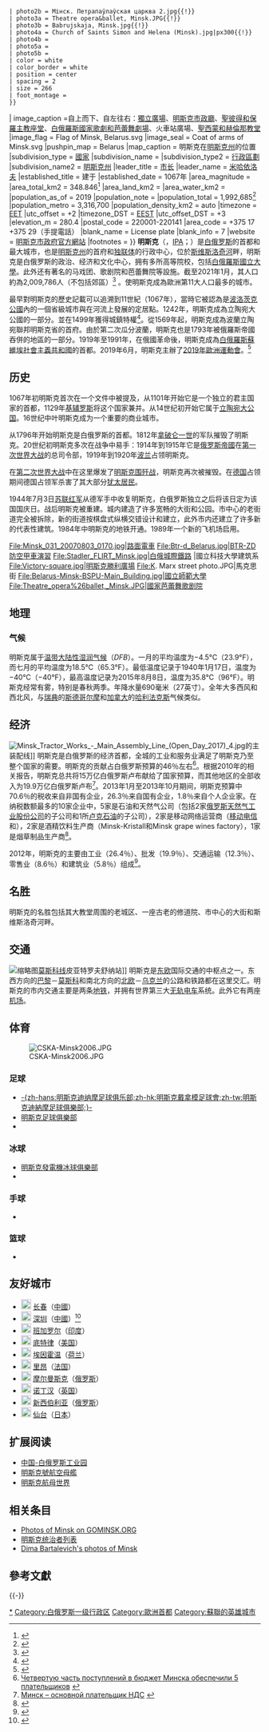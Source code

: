 {{Infobox Settlement
|name      = 明斯克
|native_name           = {{lang|be|Мінск}}
|official_name = {{lang|ru|Минск}}
|settlement_type = [[白俄羅斯行政區劃|首都]]
| image_skyline          = {{Photomontage
 | photo1a = Miensk - Plac Niezaležnaści.jpg|300px{{!}}
 | photo2a = Miensk, old town (34221353642).jpg{{!}}
 | photo2b = Мінск. Петрапаўлаўская царква 2.jpg{{!}}
 | photo3a = Theatre opera&ballet, Minsk.JPG{{!}}
 | photo3b = Babrujskaja, Minsk.jpg{{!}}
 | photo4a = Church of Saints Simon and Helena (Minsk).jpg|px300{{!}}
 | photo4b =
 | photo5a =
 | photo5b =
 | color = white
 | color_border = white
 | position = center
 | spacing = 2
 | size = 266
 | foot_montage =
 }}
| image_caption          =自上而下、自左往右：[[獨立廣場_(明斯克)|獨立廣場]]、[[明斯克市政廳|明斯克市政廳]]、[[聖彼得和保羅主教座堂_(明斯克)|聖彼得和保羅主教座堂]]、[[白俄羅斯國家歌劇和芭蕾舞劇場|白俄羅斯國家歌劇和芭蕾舞劇場]]、火車站廣場、[[聖西蒙和赫倫那教堂|聖西蒙和赫倫那教堂]]
|image_flag         = Flag of Minsk, Belarus.svg
|image_seal         = Coat of arms of Minsk.svg
|pushpin_map = Belarus
|map_caption        = 明斯克在[[明斯克州|明斯克州]]的位置
|subdivision_type   = [[主权国家列表|國家]]
|subdivision_name   = {{BLR}}
|subdivision_type2   = [[白俄羅斯行政區劃|行政區劃]]
|subdivision_name2   = [[明斯克州|明斯克州]]
|leader_title       = [[市长|市长]]
|leader_name        = [[米哈依洛夫|米哈依洛夫]]
|established_title  = 建于
|established_date   = 1067年
|area_magnitude     = 
|area_total_km2     = 348.846<ref>{{Cite web|title=Национальное Кадастровое Агентство - О предприятии|url=http://ate.nca.by/|accessdate=2020-03-26|work=ate.nca.by|archive-date=2020-03-26|archive-url=https://web.archive.org/web/20200326232349/http://ate.nca.by/|dead-url=no}}</ref>
|area_land_km2      = 
|area_water_km2     = 
|population_as_of   = 2019
|population_note    = 
|population_total   = 1,992,685<ref>{{Cite web|title=Численность населения на 1 января 2019 г. и среднегодовая численность населения за 2018 год по Республике Беларусь в разрезе областей, районов, городов и поселков городского типа|url=https://www.belstat.gov.by/ofitsialnaya-statistika/publications/izdania/public_bulletin/index_13322/|accessdate=2020-03-26|work=www.belstat.gov.by|archive-date=2020-03-26|archive-url=https://web.archive.org/web/20200326061945/https://www.belstat.gov.by/ofitsialnaya-statistika/publications/izdania/public_bulletin/index_13322/|dead-url=no}}</ref>
|population_metro   = 3,316,700
|population_density_km2 = auto
|timezone           = [[歐洲東部時間|EET]]
|utc_offset         = +2
|timezone_DST       = [[歐洲東部夏令時間|EEST]]
|utc_offset_DST     = +3
|elevation_m     = 280.4
|postal_code     = 220001-220141
|area_code       = +375 17<br />+375 29（手提電話）
|blank_name      = License plate 
|blank_info      = 7
|website         = [https://web.archive.org/web/20080530190519/http://minsk.gov.by/index_a.shtml 明斯克市政府官方網站]
|footnotes       = 
}}
{{coord|53|54||N|27|34||E|type:city|display=title}}
'''明斯克'''（{{lang-bel|Мінск|Minsk}}，[[國際音標|IPA]]{{IPA-be|mʲinsk|}}；{{lang-ru|Минск}}）是[[白俄罗斯|白俄罗斯]]的首都和最大城市，也是[[明斯克州|明斯克州]]的首府和[[独联体|独联体]]的行政中心，位於[[斯維斯拉奇河|斯维斯洛奇河]]畔，明斯克是白俄罗斯的政治、经济和文化中心，拥有多所高等院校，包括[[白俄羅斯國立大學|白俄羅斯國立大學]]。此外还有著名的马戏团、歌剧院和芭蕾舞院等設施。截至2021年1月，其人口約為2,009,786人（不包括郊區）<ref name="Belstat report">{{Cite web |date=29 March 2018 |script-title=ru: Численность населения на 1 января 2021 г. по областям и г.Минску |url=https://www.belstat.gov.by/ofitsialnaya-statistika/ssrd-mvf_2/natsionalnaya-stranitsa-svodnyh-dannyh/naselenie_6/chislennost-naseleniya1_yan_poobl/ |publisher=National Statistical Committee of the Republic of Belarus |language=ru |access-date=2022-02-24 |archive-date=2017-05-12 |archive-url=https://web.archive.org/web/20170512033449/https://www.belstat.gov.by/ofitsialnaya-statistika/ssrd-mvf_2/natsionalnaya-stranitsa-svodnyh-dannyh/naselenie_6/chislennost-naseleniya1_yan_poobl/ }}</ref> 。使明斯克成為歐洲第11大人口最多的城市。

最早對明斯克的歷史記載可以追溯到11世紀（1067年），當時它被認為是[[波洛茨克公国|波洛茨克公國]]內的一個省級城市與在河流上發展的定居點。1242年，明斯克成為立陶宛大公國的一部分。並在1499年獲得城鎮特權<ref>{{Cite web |title=История Минска |url=http://minsk950.belta.by/history |access-date=31 May 2019 |website=minsk950.belta.by |archive-date=2021-11-05 |archive-url=https://web.archive.org/web/20211105141350/https://minsk950.belta.by/history }}</ref>。從1569年起，明斯克成為波蘭立陶宛聯邦明斯克省的首府。由於第二次瓜分波蘭，明斯克也是1793年被俄羅斯帝國吞併的地區的一部分。1919年至1991年，在俄國革命後，明斯克成為[[白俄罗斯苏维埃社会主义共和国|白俄羅斯蘇維埃社會主義共和國]]的首都。2019年6月，明斯克主辦了[[2019年歐洲運動會|2019年歐洲運動會]]。<ref>{{Cite web |title=2ND EUROPEAN GAMES 2019 MINSK, BELARUS |url=https://minsk2019.by/en |url-status=dead |archive-url=https://web.archive.org/web/20190627014321/https://minsk2019.by/en |archive-date=27 June 2019 |access-date=30 May 2019 |website=minsk2019.by |language=en}}</ref>
== 历史 ==
1067年初明斯克首次在一个文件中被提及，从1101年开始它是一个独立的君主国家的首都，1129年[[基辅罗斯|基辅罗斯]]将这个国家兼并。从14世纪初开始它属于[[立陶宛大公国|立陶宛大公国]]。16世纪中叶明斯克成为一个重要的商业城市。

从1796年开始明斯克是白俄罗斯的首都。1812年[[拿破仑一世|拿破仑一世]]的军队摧毁了明斯克。20世纪初明斯克多次在战争中易手：1914年到1915年它是[[俄罗斯帝國|俄罗斯帝國]]在[[第一次世界大战|第一次世界大战]]的总司令部，1919年到1920年[[波兰|波兰]]占领明斯克。

在[[第二次世界大战|第二次世界大战]]中在这里爆发了[[比亞韋斯托克-明斯克戰役|明斯克围歼战]]，明斯克再次被摧毁。在[[纳粹德国|德国]]占领期间德国占领军杀害了其大部分[[犹太人|犹太居民]]。

1944年7月3日[[苏联红军|苏联红军]]从德军手中收复明斯克，白俄罗斯独立之后将该日定为该国国庆日。战后明斯克被重建。城内建造了许多宽畅的大街和公园。市中心的老街道完全被拆除，新的街道按棋盘式纵横交错设计和建立，此外市内还建立了许多新的代表性建筑。1984年中明斯克的地铁开通。1989年一个新的飞机场启用。

<gallery>
File:Minsk_031_20070803_0170.jpg|路面電車
File:Btr-d_Belarus.jpg|BTR-ZD防空甲車演習
File:Stadler_FLIRT_Minsk.jpg|白俄[[城際鐵路|城際鐵路]]
|國立科技大學建筑系
File:Victory-square.jpg|明斯克勝利廣場
File:K. Marx street photo.JPG|馬克思街
File:Belarus-Minsk-BSPU-Main_Building.jpg|國立師範大學 
File:Theatre_opera%26ballet,_Minsk.JPG|國家芭蕾舞歌剧院
</gallery>

== 地理 ==
===气候 ===
明斯克属于[[温带大陆性湿润气候|温带大陆性湿润气候]]（''DFB''）。一月的平均温度为−4.5°C（23.9°F），而七月的平均温度为18.5°C（65.3°F）。最低温度记录于1940年1月17日，温度为−40°C（−40°F），最高温度记录为2015年8月8日，温度为35.8°C（96°F）。明斯克经常有雾，特别是春秋两季。年降水量690毫米（27英寸）。全年大多西风和西北风，与[[瑞典|瑞典]]的[[斯德哥尔摩|斯德哥尔摩]]和[[加拿大|加拿大]]的[[哈利法克斯|哈利法克斯]]气候类似。
{{stack begin | align=center | clear=false | float=center}}







{{Weather box|location= 明斯克(1981–2010)
|metric first= Yes
|single line= yes
|Jan record high C = 10.3
|Feb record high C = 13.6
|Mar record high C = 18.9
|Apr record high C = 28.8
|May record high C = 30.9
|Jun record high C = 34.0
|Jul record high C = 35.0
|Aug record high C = 35.8
|Sep record high C = 31.0
|Oct record high C = 24.7
|Nov record high C = 16.0
|Dec record high C = 11.1
|year record high C = 35.8
|Jan high C = −2.1
|Feb high C = −1.4
|Mar high C = 3.8
|Apr high C = 12.2
|May high C = 18.7
|Jun high C = 21.5
|Jul high C = 23.6
|Aug high C = 22.8
|Sep high C = 16.7
|Oct high C = 10.2
|Nov high C = 2.9
|Dec high C = −1.2
|year high C = 10.6
|Jan mean C = −4.5
|Feb mean C = −4.4
|Mar mean C = 0.0
|Apr mean C = 7.2
|May mean C = 13.3
|Jun mean C = 16.4
|Jul mean C = 18.5
|Aug mean C = 17.5
|Sep mean C = 12.1
|Oct mean C = 6.6
|Nov mean C = 0.6
|Dec mean C = −3.4
|year mean C = 6.7
|Jan low C = −6.7
|Feb low C = −7.0
|Mar low C = −3.2
|Apr low C = 2.6
|May low C = 8.1
|Jun low C = 11.7
|Jul low C = 13.8
|Aug low C = 12.8
|Sep low C = 8.2
|Oct low C = 3.7
|Nov low C = −1.3
|Dec low C = −5.5
|year low C = 3.1
|Jan record low C = −39.1
|Feb record low C = −35.1
|Mar record low C = −30.5
|Apr record low C = −18.4
|May record low C = −5.0
|Jun record low C = 0.0
|Jul record low C = 4.3
|Aug record low C = 1.7
|Sep record low C = −4.7
|Oct record low C = −12.9
|Nov record low C = −20.4
|Dec record low C = −30.6
|year record low C = −39.1
|precipitation colour = green
|Jan precipitation mm = 45
|Feb precipitation mm = 39
|Mar precipitation mm = 44
|Apr precipitation mm = 42
|May precipitation mm = 65
|Jun precipitation mm = 89
|Jul precipitation mm = 89
|Aug precipitation mm = 68
|Sep precipitation mm = 60
|Oct precipitation mm = 52
|Nov precipitation mm = 48
|Dec precipitation mm = 49
|year precipitation mm = 690
|Jan humidity = 86
|Feb humidity = 83
|Mar humidity = 77
|Apr humidity = 67
|May humidity = 66
|Jun humidity = 70
|Jul humidity = 71
|Aug humidity = 72
|Sep humidity = 79
|Oct humidity = 82
|Nov humidity = 88
|Dec humidity = 88
|year humidity = 77
|Jan rain days = 11
|Feb rain days = 9
|Mar rain days = 11
|Apr rain days = 13
|May rain days = 18
|Jun rain days = 19
|Jul rain days = 18
|Aug rain days = 15
|Sep rain days = 18
|Oct rain days = 18
|Nov rain days = 17
|Dec rain days = 13
|year rain days = 180
|Jan snow days = 24
|Feb snow days = 21
|Mar snow days = 15
|Apr snow days = 4
|May snow days = 0.3
|Jun snow days = 0
|Jul snow days = 0
|Aug snow days = 0
|Sep snow days = 0.04
|Oct snow days = 3
|Nov snow days = 13
|Dec snow days = 22
|year snow days = 102
|Jan sun = 44
|Feb sun = 66
|Mar sun = 134
|Apr sun = 181
|May sun = 257
|Jun sun = 273
|Jul sun = 269
|Aug sun = 242
|Sep sun = 165
|Oct sun = 97
|Nov sun = 36
|Dec sun = 27
|year sun = 1790
|Jan percentsun = 18
|Feb percentsun = 24
|Mar percentsun = 37
|Apr percentsun = 43
|May percentsun = 52
|Jun percentsun = 54
|Jul percentsun = 53
|Aug percentsun = 53
|Sep percentsun = 43
|Oct percentsun = 30
|Nov percentsun = 14
|Dec percentsun = 12
|year percentsun = 40
|source 1 = Pogoda.ru.net<ref name=pogoda.ru.net>{{cite web
|url = http://www.pogodaiklimat.ru/climate/26850.htm
|title = Weather and Climate- The Climate of Minsk
|publisher = Weather and Climate (Погода и климат)
|language = ru
|accessdate = 28 November 2015
|archive-date = 2020-03-26
|archive-url = https://web.archive.org/web/20200326232401/http://www.pogodaiklimat.ru/climate/26850.htm
|dead-url = no
}}</ref>
|source 2 = 白俄罗斯水文气象中心(日照数据：1938, 1940及1945–2000)<ref>{{cite web
|archiveurl = https://web.archive.org/web/20170426030656/http://www.pogoda.by/climat-directory/?page=288
|archivedate = 26 April 2017
|url = http://www.pogoda.by/climat-directory/?page=288
|title = Солнечное сияние. Обобщения II часть: Таблица 2.1. Характеристики продолжительности и суточный ход (доли часа) солнечного сияния. Продолжение.
|publisher = Department of Hydrometeorology
|language = ru
|accessdate = 25 April 2017}}</ref>
}}
{{stack end}}

== 经济 ==
[[File:Minsk_Tractor_Works_-_Main_Assembly_Line_(Open_Day_2017)_4.jpg|thumb]]的主装配线]]
明斯克是白俄罗斯的经济首都，全城的工业和服务业满足了明斯克乃至整个国家的需要。明斯克的贡献占白俄罗斯预算的46％左右<ref>[http://afn.by/news/i/131974 Четвертую часть поступлений в бюджет Минска обеспечили 5 плательщиков] {{Wayback|url=http://afn.by/news/i/131974 |date=20110825194406 }} {{ru icon}}</ref>。根据2010年的相关报告，明斯克总共将15万亿白俄罗斯卢布献给了国家预算，而其他地区的全部收入为19.9万亿白俄罗斯卢布<ref>[http://bdg.by/news/finance/13645.html Минск – основной плательщик НДС] {{Wayback|url=http://bdg.by/news/finance/13645.html |date=20111008110034 }} {{ru icon}}</ref>。2013年1月至2013年10月期间，明斯克预算中70.6％的税收来自非国有企业，26.3％来自国有企业，1.8％来自个人企业家。在纳税数额最多的10家企业中，5家是石油和天然气公司（包括2家[[俄罗斯天然气工业股份公司|俄罗斯天然气工业股份公司]]的子公司和1所[[卢克石油|卢克石油]]的子公司），2家是移动网络运营商（[[移动电信|移动电信]]和{{tsl|en|Velcom||Velcom}}），2家是酒精饮料生产商（Minsk-Kristall和Minsk grape wines factory），1家是烟草制品生产商<ref>{{cite web|url=http://www.nalog.gov.by/ru/news_ministerstva_minsk_ru/view/737-postuplenij-v-konsolidirovannyj-bjudzhet-goroda-minska-za-10-mesjatsev-2013-goda-obespecheno-9443/|title=73,7 % поступлений в консолидированный бюджет города Минска за 10 месяцев 2013 года обеспечено негосударственным сектором экономики. – Новости инспекции – Министерство по налогам и сборам Республики Беларусь|author=|date=|work=nalog.gov.by|accessdate=2017-08-18|archive-date=2017-07-01|archive-url=https://web.archive.org/web/20170701033809/http://www.nalog.gov.by/ru/news_ministerstva_minsk_ru/view/737-postuplenij-v-konsolidirovannyj-bjudzhet-goroda-minska-za-10-mesjatsev-2013-goda-obespecheno-9443/|dead-url=no}}</ref>。

2012年，明斯克的{{tsl|en|Gross Regional Product||地区生产总值}}主要由工业（26.4％）、批发（19.9％）、交通运输（12.3％）、零售业（8.6％）和建筑业（5.8％）组成<ref>{{Cite web|url=http://belstat.gov.by/homep/ru/indicators/doclad/2013_10.php|title=Социально-экономическое положение Республики Беларусь в январе-октябре 2013 г.|archiveurl=https://web.archive.org/web/20131203000834/http://belstat.gov.by/homep/ru/indicators/doclad/2013_10.php|publisher=Национальный статистический комитет Республики Беларусь|archivedate=2013-12-03|language=ru}}</ref>。

== 名胜 ==
明斯克的名胜包括其大教堂周围的老城区、一座古老的修道院、市中心的大街和斯维斯洛奇河畔。

== 交通 ==
[[File:Piatroushchyna_(Пятроўшчына)_metro_station_in_Minsk,_Belarus.jpg|缩略图]][[莫斯科線|莫斯科线]]皮亚特罗夫舒纳站]]
明斯克是[[东欧|东欧]]国际交通的中枢点之一。东西方向的[[巴黎|巴黎]]－[[莫斯科|莫斯科]]和南北方向的[[北欧|北欧]]－[[乌克兰|乌克兰]]的公路和铁路都在这里交汇。明斯克的市内交通主要是两条[[明斯克地鐵|地铁]]，并拥有世界第三大[[无轨电车|无轨电车]]系统。此外它有两座[[机场|机场]]。

== 体育 ==
[[File:CSKA-Minsk2006.JPG|thumb]]
=== 足球 ===
*[[明斯克戴拿模足球會|-{zh-hans:明斯克迪纳摩足球俱乐部;zh-hk:明斯克戴拿模足球會;zh-tw:明斯克迪納摩足球俱樂部;}-]]
*[[明斯克足球俱樂部|明斯克足球俱樂部]]
*{{tsl|en|FC Torpedo Minsk|明斯克鱼雷足球俱乐部|明斯克鱼雷足球俱乐部}}

=== 冰球 ===
*[[明斯克發電機冰球俱樂部|明斯克發電機冰球俱樂部]]
*{{tsl|en|Yunost Minsk||Yunost Minsk}}

=== 手球 ===
*{{tsl|en|SKA Minsk||SKA Minsk}}

=== 篮球 ===
*{{tsl|en|BC Tsmoki-Minsk||BC Tsmoki-Minsk}}

== 友好城市 ==
* [[File:Flag_of_the_People's_Republic_of_China.svg|20px]] [[长春|长春]]（[[中華人民共和國|中國]]）
* [[File:Flag_of_the_People's_Republic_of_China.svg|20px]] [[深圳|深圳]]（[[中華人民共和國|中國]]）<ref>{{cite news|author=深圳外事办|url=http://www.sz.gov.cn/rmzfwsbgs/szwb/ygwl/gjyc/yhcsgy/|title=国际友好城市概要|work=深圳市政府|date=2014-11-12|accessdate=2015-03-09|language=zh|deadurl=yes|archiveurl=https://web.archive.org/web/20150402134026/http://www.sz.gov.cn/rmzfwsbgs/szwb/ygwl/gjyc/yhcsgy/|archivedate=2015-04-02}}</ref>
* [[File:Flag_of_India.svg|20px]] [[班加罗尔|班加罗尔]]（[[印度|印度]]）
* [[File:Flag_of_the_United_States.svg|20px]] [[底特律|底特律]]（[[美国|美国]]）
* [[File:Flag_of_the_Netherlands.svg|20px]] [[埃因霍温|埃因霍温]]（[[荷兰|荷兰]]）
* [[File:Flag_of_France.svg|20px]] [[里昂|里昂]]（[[法国|法国]]）
* [[File:Flag_of_Russia.svg|20px]] [[摩尔曼斯克|摩尔曼斯克]]（[[俄罗斯|俄罗斯]]）
* [[File:Flag_of_the_United_Kingdom.svg|20px]] [[诺丁汉|诺丁汉]]（[[英国|英国]]）
* [[File:Flag_of_Russia.svg|20px]] [[新西伯利亚|新西伯利亚]]（[[俄罗斯|俄罗斯]]）
* [[File:Flag_of_Japan.svg|20px]] [[仙台|仙台]]（[[日本|日本]]）

== 扩展阅读 ==
* [[中国-白俄罗斯工业园|中国-白俄罗斯工业园]]
* [[明斯克號航空母艦|明斯克號航空母艦]]
* [[明斯克航母世界|明斯克航母世界]]

== 相关条目 ==
{{Wikivoyage|明斯克}}
* [https://web.archive.org/web/20080622162939/http://gominsk.org/ Photos of Minsk on GOMINSK.ORG]
* [[明斯克统治者列表|明斯克统治者列表]]
* [http://dimabartalevich.narod.ru Dima Bartalevich's photos of Minsk] {{Wayback|url=http://dimabartalevich.narod.ru/ |date=20120111023848 }}

== 參考文獻 ==
{{reflist|2}}

{{-}}
{{Belarus-sdiv}}
{{Minsk Voblast}}
{{歐洲各國及其首都}}
{{苏联的英雄城}}
{{Authority control}}
{{DEFAULTSORT:Minsk}}

[[Category:明斯克|*]]
[[Category:白俄罗斯一级行政区|Category:白俄罗斯一级行政区]]
[[Category:歐洲首都|Category:歐洲首都]]
[[Category:蘇聯的英雄城市|Category:蘇聯的英雄城市]]